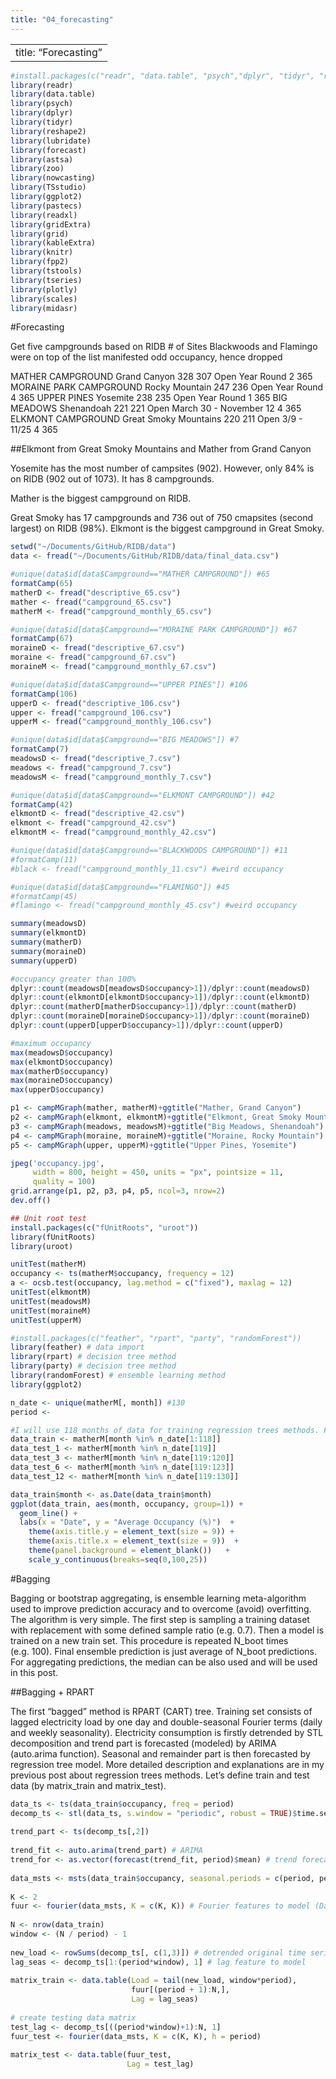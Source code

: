 ```yaml
---
title: "04_forecasting"
---
```

---
title: "Forecasting"
---

```r
#install.packages(c("readr", "data.table", "psych","dplyr", "tidyr", "reshape2", "lubridate", "forecast", "astsa", "zoo", "nowcasting", "TSstudio", "ggplot2", "pastecs","readxl", "grid", "gridExtra", "kableExtra","knitr", "fpp2", "tstools", "tseries", "plotly", "scales","midasr"))
library(readr)
library(data.table)
library(psych)
library(dplyr)
library(tidyr)
library(reshape2)
library(lubridate)
library(forecast)
library(astsa)
library(zoo)
library(nowcasting)
library(TSstudio)
library(ggplot2)
library(pastecs)
library(readxl)
library(gridExtra)
library(grid)
library(kableExtra)
library(knitr)
library(fpp2)
library(tstools)
library(tseries)
library(plotly)
library(scales)
library(midasr)
```

#Forecasting

Get five campgrounds based on RIDB # of Sites
Blackwoods and Flamingo were on top of the list manifested odd occupancy, hence dropped

MATHER CAMPGROUND	Grand Canyon	328	307	Open Year Round	2	365
MORAINE PARK CAMPGROUND	Rocky Mountain	247	236	Open Year Round	4	365
UPPER PINES	Yosemite	238	235	Open Year Round	1	365
BIG MEADOWS	Shenandoah	221	221	Open March 30 - November 12	4	365
ELKMONT CAMPGROUND	Great Smoky Mountains	220	211	Open 3/9 - 11/25	4	365

##Elkmont from Great Smoky Mountains and Mather from Grand Canyon

Yosemite has the most number of campsites (902). However, only 84% is on RIDB (902 out of 1073). It has 8 campgrounds.

Mather is the biggest campground on RIDB.

Great Smoky has 17 campgrounds and 736 out of 750 cmapsites (second largest) on RIDB (98%). Elkmont is the biggest campground in Great Smoky.

```r
setwd("~/Documents/GitHub/RIDB/data")
data <- fread("~/Documents/GitHub/RIDB/data/final_data.csv")

#unique(data$id[data$Campground=="MATHER CAMPGROUND"]) #65
formatCamp(65)
matherD <- fread("descriptive_65.csv")
mather <- fread("campground_65.csv")
matherM <- fread("campground_monthly_65.csv")

#unique(data$id[data$Campground=="MORAINE PARK CAMPGROUND"]) #67
formatCamp(67)
moraineD <- fread("descriptive_67.csv")
moraine <- fread("campground_67.csv")
moraineM <- fread("campground_monthly_67.csv")

#unique(data$id[data$Campground=="UPPER PINES"]) #106
formatCamp(106)
upperD <- fread("descriptive_106.csv")
upper <- fread("campground_106.csv")
upperM <- fread("campground_monthly_106.csv")

#unique(data$id[data$Campground=="BIG MEADOWS"]) #7
formatCamp(7)
meadowsD <- fread("descriptive_7.csv")
meadows <- fread("campground_7.csv")
meadowsM <- fread("campground_monthly_7.csv")

#unique(data$id[data$Campground=="ELKMONT CAMPGROUND"]) #42
formatCamp(42)
elkmontD <- fread("descriptive_42.csv")
elkmont <- fread("campground_42.csv")
elkmontM <- fread("campground_monthly_42.csv")

#unique(data$id[data$Campground=="BLACKWOODS CAMPGROUND"]) #11
#formatCamp(11)
#black <- fread("campground_monthly_11.csv") #weird occupancy

#unique(data$id[data$Campground=="FLAMINGO"]) #45
#formatCamp(45)
#flamingo <- fread("campground_monthly_45.csv") #weird occupancy
```

```r
summary(meadowsD)
summary(elkmontD)
summary(matherD)
summary(moraineD)
summary(upperD)

#occupancy greater than 100%
dplyr::count(meadowsD[meadowsD$occupancy>1])/dplyr::count(meadowsD)
dplyr::count(elkmontD[elkmontD$occupancy>1])/dplyr::count(elkmontD)
dplyr::count(matherD[matherD$occupancy>1])/dplyr::count(matherD)
dplyr::count(moraineD[moraineD$occupancy>1])/dplyr::count(moraineD)
dplyr::count(upperD[upperD$occupancy>1])/dplyr::count(upperD)

#maximum occupancy
max(meadowsD$occupancy)
max(elkmontD$occupancy)
max(matherD$occupancy)
max(moraineD$occupancy)
max(upperD$occupancy)
```


```r
p1 <- campMGraph(mather, matherM)+ggtitle("Mather, Grand Canyon")
p2 <- campMGraph(elkmont, elkmontM)+ggtitle("Elkmont, Great Smoky Mountains")
p3 <- campMGraph(meadows, meadowsM)+ggtitle("Big Meadows, Shenandoah")
p4 <- campMGraph(moraine, moraineM)+ggtitle("Moraine, Rocky Mountain")
p5 <- campMGraph(upper, upperM)+ggtitle("Upper Pines, Yosemite")

jpeg('occupancy.jpg',
     width = 800, height = 450, units = "px", pointsize = 11,
     quality = 100)
grid.arrange(p1, p2, p3, p4, p5, ncol=3, nrow=2)
dev.off()
```


```r
## Unit root test
install.packages(c("fUnitRoots", "uroot"))
library(fUnitRoots)
library(uroot)

unitTest(matherM)
occupancy <- ts(matherM$occupancy, frequency = 12)
a <- ocsb.test(occupancy, lag.method = c("fixed"), maxlag = 12)
unitTest(elkmontM)
unitTest(meadowsM)
unitTest(moraineM)
unitTest(upperM)
```

```r
#install.packages(c("feather", "rpart", "party", "randomForest"))
library(feather) # data import
library(rpart) # decision tree method
library(party) # decision tree method
library(randomForest) # ensemble learning method
library(ggplot2)
```

```r
n_date <- unique(matherM[, month]) #130
period <- 

#I will use 118 months of data for training regression trees methods. Forecasts will be performed to one, three, six, and twelve months ahead. Let’s extract train and test set from the dataset.
data_train <- matherM[month %in% n_date[1:118]]
data_test_1 <- matherM[month %in% n_date[119]]
data_test_3 <- matherM[month %in% n_date[119:120]]
data_test_6 <- matherM[month %in% n_date[119:123]]
data_test_12 <- matherM[month %in% n_date[119:130]]

data_train$month <- as.Date(data_train$month)
ggplot(data_train, aes(month, occupancy, group=1)) +
  geom_line() +
  labs(x = "Date", y = "Average Occupancy (%)")  + 
    theme(axis.title.y = element_text(size = 9)) + 
    theme(axis.title.x = element_text(size = 9))  +
    theme(panel.background = element_blank())   + 
    scale_y_continuous(breaks=seq(0,100,25))
```

#Bagging

Bagging or bootstrap aggregating, is ensemble learning meta-algorithm used to improve prediction accuracy and to overcome (avoid) overfitting. The algorithm is very simple. The first step is sampling a training dataset with replacement with some defined sample ratio (e.g. 0.7). Then a model is trained on a new train set. This procedure is repeated N_boot times (e.g. 100). Final ensemble prediction is just average of N_boot predictions. For aggregating predictions, the median can be also used and will be used in this post.

##Bagging + RPART

The first “bagged” method is RPART (CART) tree. Training set consists of lagged electricity load by one day and double-seasonal Fourier terms (daily and weekly seasonality). Electricity consumption is firstly detrended by STL decomposition and trend part is forecasted (modeled) by ARIMA (auto.arima function). Seasonal and remainder part is then forecasted by regression tree model. More detailed description and explanations are in my previous post about regression trees methods. Let’s define train and test data (by matrix_train and matrix_test).

```r
data_ts <- ts(data_train$occupancy, freq = period)
decomp_ts <- stl(data_ts, s.window = "periodic", robust = TRUE)$time.series
 
trend_part <- ts(decomp_ts[,2])
 
trend_fit <- auto.arima(trend_part) # ARIMA
trend_for <- as.vector(forecast(trend_fit, period)$mean) # trend forecast
 
data_msts <- msts(data_train$occupancy, seasonal.periods = c(period, period*7))
 
K <- 2
fuur <- fourier(data_msts, K = c(K, K)) # Fourier features to model (Daily and Weekly)
 
N <- nrow(data_train)
window <- (N / period) - 1
 
new_load <- rowSums(decomp_ts[, c(1,3)]) # detrended original time series
lag_seas <- decomp_ts[1:(period*window), 1] # lag feature to model
 
matrix_train <- data.table(Load = tail(new_load, window*period),
                           fuur[(period + 1):N,],
                           Lag = lag_seas)
 
# create testing data matrix
test_lag <- decomp_ts[((period*window)+1):N, 1]
fuur_test <- fourier(data_msts, K = c(K, K), h = period)
 
matrix_test <- data.table(fuur_test,
                          Lag = test_lag)
```

